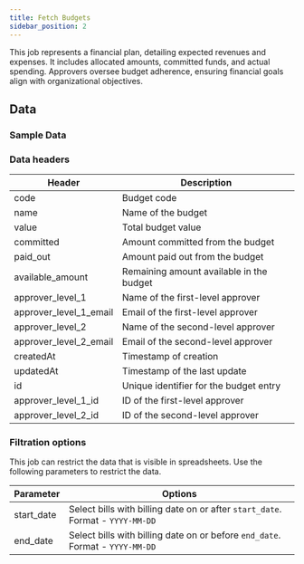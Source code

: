 ```yaml
---
title: Fetch Budgets
sidebar_position: 2
---
```


This job represents a financial plan, detailing expected revenues and expenses. It includes allocated amounts, committed funds, and actual spending. Approvers oversee budget adherence, ensuring financial goals align with organizational objectives.
 
<AddJob
  template="gsheet_simplepor_db_budgets"
/>

## Data

### Sample Data

<Gsheet
  src="https://docs.google.com/spreadsheets/d/14xpjjn0KR9oWi4zoM7JEfvAuiwR5ybX_0dVTZxmmwRI/edit#gid=1775976069"
/>


### Data headers

| Header                | Description                                           |
|-----------------------|-------------------------------------------------------|
| code                  | Budget code                           |
| name                  | Name of the budget                                    |
| value                 | Total budget value                                    |
| committed             | Amount committed from the budget                      |
| paid_out              | Amount paid out from the budget                        |
| available_amount      | Remaining amount available in the budget              |
| approver_level_1      | Name of the first-level approver                       |
| approver_level_1_email | Email of the first-level approver                      |
| approver_level_2      | Name of the second-level approver                      |
| approver_level_2_email | Email of the second-level approver                     |
| createdAt             | Timestamp of creation                                 |
| updatedAt             | Timestamp of the last update                          |
| id                    | Unique identifier for the budget entry                 |
| approver_level_1_id   | ID of the first-level approver                         |
| approver_level_2_id   | ID of the second-level approver                        |




### Filtration options

This job can restrict the data that is visible in spreadsheets. Use the following parameters to restrict the data.

| Parameter | Options |
|----|----|
| start_date | Select bills with billing date on or after `start_date`. Format - `YYYY-MM-DD` |
| end_date | Select bills with billing date on or before `end_date`. Format - `YYYY-MM-DD` |

<!---
## Others

### Similar jobs

Similar sort of data can be achieved by using get accounting transaction job and filtering it by invoice type. 

### Reports that use this job

Here are some of the report templates that use this job: 
-->